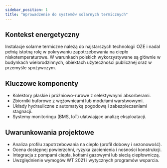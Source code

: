 ```yaml
---
sidebar_position: 1
title: "Wprowadzenie do systemów solarnych termicznych"
---
```


## Kontekst energetyczny

Instalacje solarne termiczne należą do najstarszych technologii OZE i nadal
pełnią istotną rolę w pokrywaniu zapotrzebowania na ciepło niskotemperaturowe.
W warunkach polskich wykorzystywane są głównie w budynkach wielorodzinnych,
obiektach użyteczności publicznej oraz w przemyśle spożywczym.

## Kluczowe komponenty

- Kolektory płaskie i próżniowo-rurowe z selektywnymi absorberami.
- Zbiorniki buforowe z wężownicami lub modułami warstwowymi.
- Układy hydrauliczne z automatyką pogodową i zabezpieczeniami stagnacji.
- Systemy monitoringu (BMS, IoT) ułatwiające analizę eksploatacji.

## Uwarunkowania projektowe

- Analiza profilu zapotrzebowania na ciepło (profil dobowy i sezonowość).
- Ocena dostępnej powierzchni, ryzyka zacienienia i nośności konstrukcji.
- Integracja z pompami ciepła, kotłami gazowymi lub siecią ciepłowniczą.
- Uwzględnienie wymogów WT 2021 i wytycznych programów wsparcia.

